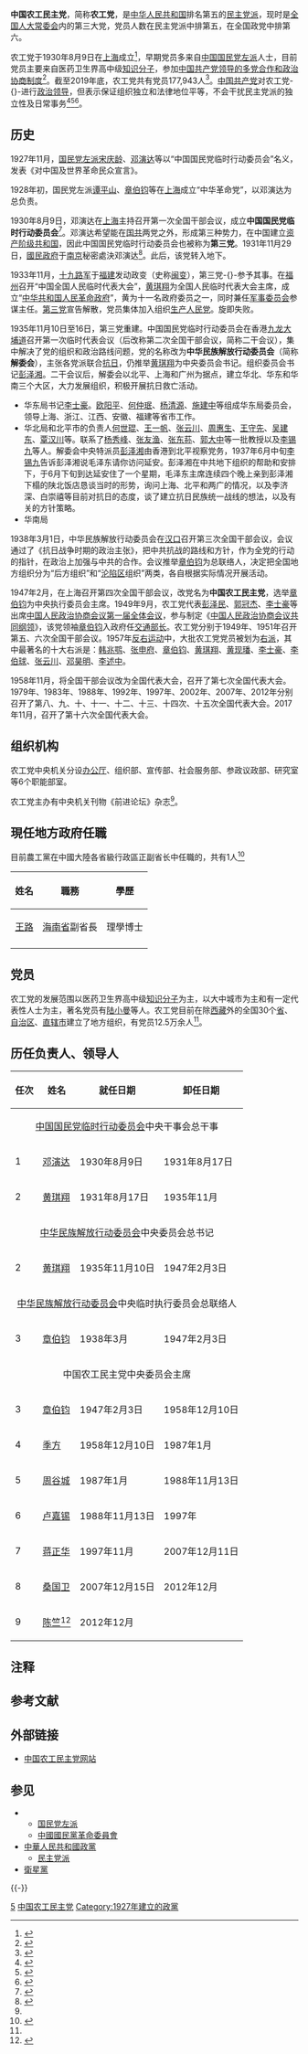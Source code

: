 {{Refimprove|time=2019-12-28T11:06:10+00:00}}
{{Infobox Political Party
|名字 = 中国农工民主党
|原文名 = 
|党代表色 = #2C8FDB
|图像 = <!-- 图像名 or [[File:图像名|200px]] -->
|创始人 = [[邓演达|邓演达]]、[[黄琪翔|黄琪翔]]、[[章伯钧|章伯钧]]
<!-- 自命名参数 -->
|leader1_title = 主席
|leader1_name = [[陈竺|陈竺]]
|leader2_title = 常务副主席
|leader2_name = [[何维|何维]]
|leader3_title = 副主席
|leader3_name = [[姚建年|姚建年]]、[[杨震|杨震]]、[[朱静芝|朱静芝]]、[[蔡威_(1959年)|蔡威]]、[[龚建明|龚建明]]、[[曲凤宏|曲凤宏]]、[[王路_(1963年)|王路]]、[[焦红|焦红]]、[[于文明|于文明]]
|建立 = {{start date|1930|08|09}}，{{Age in years and days|1930|08|09|age=no}}前<br>{{flagdeco|French Third Republic}} [[上海法租界|上海法租界]]萨坡赛路290号（今 {{CHN}}[[上海市|上海市]][[淡水路|淡水路]]332弄1号）
|解散 = <!-- 解散时间 {{end date|YYYY|MM|DD}} -->
|前身 = [[中國國民黨臨時行動委員會|中國國民黨臨時行動委員會]]<br>[[國民黨左派|國民黨左派]]
|总部 = {{PRC}}[[北京市|北京市]][[东城区|东城区]][[安定门外大街|安定门外大街]]55号
|党报 = 《前进论坛》杂志<ref name="简介"/>
|党员数目 = 约18万<ref name="简介"/>
|统计日期 = 2020年
|意识形态 = [[中国特色社会主义|中国特色社会主义]]
|官方网站 = {{URL|ngd.org.cn}}
|口号 = 
|blank2 =
<!-- 议会席位 -->
|seats1_title = [[全国人民代表大会|全国人大]]
|seats1 = {{Infobox political party/seats|54|2980|hex=#2C8FDB|per=1}}
|seats2_title = [[全国人大常委会|全国人大常委会]]
|seats2 = {{Infobox political party/seats|7|175|hex=#2C8FDB|per=1}}
|seats3_title = [[全国政协|全国政协]]<br><small>（政党委员）</small>
|seats3 = {{Infobox political party/seats|45|544|hex=#2C8FDB|per=1}}
|seats4_title = [[中国一级行政区|省级政府首长]]{{NoteTag|指中华人民共和国各[[省_(行政區劃)|省]]人民政府正副省长、[[自治区|自治区]]人民政府正副主席和[[直辖市|直辖市]]人民政府正副市长的人数占比。}}
|seats4 = {{Infobox political party/seats|1|264|hex=#2C8FDB}}
|国家 = 中华人民共和国
}}
'''中国农工民主党'''，简称'''农工党'''，是[[中华人民共和国|中华人民共和国]]排名第五的[[民主党派|民主党派]]，现时是[[全国人民代表大会常务委员会|全国人大常委会]]内的第三大党，党员人数在民主党派中排第五，在全国政党中排第六。

农工党于1930年8月9日在[[上海市|上海]]成立<ref>{{Cite web|title=农工党中央原副主席、原国家人事局副局长田光涛逝世|url=https://www.thepaper.cn/newsDetail_forward_8475134|accessdate=2020-08-10|author=钟煜豪|date=2020-07-28|format=|publisher=澎湃新闻|language=|archiveurl=https://web.archive.org/web/20200728213507/https://www.thepaper.cn/newsDetail_forward_8475134|archivedate=2020-07-28|dead-url=no}}</ref>，早期党员多来自[[中国国民党|中国国民党]][[国民党左派|左派]]人士，目前党员主要来自医药卫生界高中级[[知识分子|知识分子]]，参加[[中国共产党领导的多党合作和政治协商制度|中国共产党领导的多党合作和政治协商制度]]<ref>{{Cite web|title=简介-中国农工民主党|url=http://www.ngd.org.cn/gs/jj/index.htm|accessdate=2021-01-28|work=www.ngd.org.cn|archive-date=2019-05-25|archive-url=https://web.archive.org/web/20190525134343/http://www.ngd.org.cn/gs/jj/index.htm|dead-url=no}}</ref>。截至2019年底，农工党共有党员177,943人<ref name="简介">{{Cite web|title=简介-中国农工民主党|url=http://www.ngd.org.cn/gs/jj/index.htm|access-date=2022-04-17|author=农工党中央宣传部|date=2020-05-06|work=中国农工民主党|language=zh|archive-date=2019-05-25|archive-url=https://web.archive.org/web/20190525134343/http://www.ngd.org.cn/gs/jj/index.htm}}</ref>。[[中国共产党|中国共产党]]对农工党-{}-进行[[中国共产党领导的多党合作和政治协商制度|政治领导]]，但表示保证组织独立和法律地位平等，不会干扰民主党派的独立性及日常事务<ref>{{Cite web|title=中国农工民主党章程（第十六次全国代表大会通过）-中国农工民主党|url=http://www.ngd.org.cn/gs/lcdz/53689.htm|accessdate=2021-01-28|work=www.ngd.org.cn|archive-date=2022-03-19|archive-url=https://web.archive.org/web/20220319180848/http://www.ngd.org.cn/gs/lcdz/53689.htm}}</ref><ref name="报道0525A">{{cite web|title=“共产党对民主党派的领导是政治领导”提法的由来|url=https://www.thepaper.cn/newsDetail_forward_4451549|accessdate=2020-05-25|author=甘肃政协|publisher=澎湃新闻|archive-date=2021-04-29|archive-url=https://web.archive.org/web/20210429013243/https://www.thepaper.cn/newsDetail_forward_4451549|dead-url=no}}</ref><ref name="论文1">{{cite journal|title=试论民主党派的独立性|author=王预震|date=2011|journal=产业与科技论坛|accessdate=2020-08-25|issue=19|location=北京|pages=19-20|language=zh-hans}}</ref>。

== 历史 ==
{{main|中国国民党历史|国民党左派|中国国民党革命委员会}}
1927年11月，[[国民党左派|国民党左派]][[宋庆龄|宋庆龄]]、[[邓演达|邓演达]]等以“中国国民党临时行动委员会”名义，发表《对中国及世界革命民众宣言》。

1928年初，国民党左派[[谭平山|谭平山]]、[[章伯钧|章伯钧]]等在[[上海|上海]]成立“中华革命党”，以邓演达为总负责。

1930年8月9日，邓演达在[[上海|上海]]主持召开第一次全国干部会议，成立'''中国国民党临时行动委员会'''<ref name="about">{{cite web|title=中国农工民主党简介|url=http://www.ngd.org.cn/dang_js.asp|accessdate=2007-12-18|publisher=农工民主党中央|archiveurl=https://web.archive.org/web/20080704111326/http://www.ngd.org.cn/dang_js.asp|archivedate=2008-07-04|dead-url=yes}}</ref>。邓演达希望能在[[国共关系|国共]]两党之外，形成第三种势力，在中国建立[[资产阶级共和国|资产阶级共和国]]，因此中国国民党临时行动委员会也被称为'''第三党'''。1931年11月29日，[[國民政府|國民政府]]于[[南京|南京]]秘密處決邓演达<ref>{{Cite web|title=[图文]蒋介石政治生涯中三次下野：每次都找替罪羊 -|url=http://www.lishi.net/html/minguo/2012-08/5302.html|accessdate=2013-06-16|publisher=历史网|archiveurl=https://web.archive.org/web/20190430080300/https://www.lishi.net/html/minguo/2012-08/5302.html|archivedate=2019-04-30|dead-url=yes}}</ref>。此后，该党转入地下。

1933年11月，[[國民革命軍第十九路軍|十九路军]]于[[福建省_(中华民国大陆时期)|福建]]发动政变（史称[[闽变|闽变]]），第三党-{}-参予其事。在[[福州市|福州]]召开“中国全国人民临时代表大会”，[[黄琪翔|黄琪翔]]为全国人民临时代表大会主席，成立“[[中华共和国人民革命政府|中华共和国人民革命政府]]”，黄为十一名政府委员之一，同时兼任[[军事委员会|军事委员会]]参谋主任。[[第三党|第三党]]宣告解散，党员集体加入组织[[生产人民党|生产人民党]]。旋即失败。

1935年11月10日至16日，第三党重建。中国国民党临时行动委员会在香港[[九龙|九龙]][[大埔道|大埔道]]召开第一次临时代表会议（后改称第二次全国干部会议，简称二干会议），集中解决了党的组织和政治路线问题，党的名称改为'''中华民族解放行动委员会'''（简称'''解委会'''），主张各党派联合[[抗日|抗日]]，仍推举[[黄琪翔|黄琪翔]]为中央委员会书记。组织委员会书记[[彭泽湘|彭泽湘]]。二干会议后，解委会以北平、上海和广州为据点，建立华北、华东和华南三个大区，大力发展组织，积极开展抗日救亡活动。
*华东局书记[[李士豪|李士豪]]。[[欧阳平_(中央交通部参事)|欧阳平]]、[[何仲珉|何仲珉]]、[[杨清源|杨清源]]、[[施建中|施建中]]等组成华东局委员会，领导上海、浙江、江西、安徽、福建等省市工作。
*华北局和北平市的负责人[[何世琨|何世琨]]、[[王一帆|王一帆]]、[[张云川_(1904年)|张云川]]、[[周惠生|周惠生]]、[[王守先|王守先]]、[[吴建东|吴建东]]、[[覃汉川|覃汉川]]等。联系了[[杨秀峰|杨秀峰]]、[[張友漁_(法學家)|张友渔]]、[[张东荪|张东荪]]、[[郭大中|郭大中]]等一批教授以及[[李锡九|李锡九]]等人。解委会中央特派员[[彭泽湘|彭泽湘]]由香港到北平视察党务，1937年6月中旬[[李锡九|李锡九]]告诉彭泽湘说毛泽东请你访问延安。彭泽湘在中共地下组织的帮助和安排下，于6月下旬到达延安住了一个星期，毛泽东主席连续四个晚上亲到彭泽湘下榻的陕北饭店恳谈当时的形势，询问上海、北平和两广的情况，以及李济深、白崇禧等目前对抗日的态度，谈了建立抗日民族统一战线的想法，以及有关的方针策略。
*华南局

1938年3月1日，中华民族解放行动委员会在[[汉口|汉口]]召开第三次全国干部会议，会议通过了《抗日战争时期的政治主张》，把中共抗战的路线和方针，作为全党的行动的指针，在政治上加强与中共的合作。会议推举[[章伯钧|章伯钧]]为总联络人，决定把全国地方组织分为“后方组织”和“[[淪陷地區|沦陷区]]组织”两类，各自根据实际情况开展活动。

1947年2月，在上海召开第四次全国干部会议，改党名为'''中国农工民主党'''，选举[[章伯钧|章伯钧]]为中央执行委员会主席。1949年9月，农工党代表[[彭泽民|彭泽民]]、[[郭冠杰|郭冠杰]]、[[李士豪|李士豪]]等出席[[中国人民政治协商会议第一届全体会议|中国人民政治协商会议第一届全体会议]]，参与制定《[[中国人民政治协商会议共同纲领|中国人民政治协商会议共同纲领]]》，该党领袖[[章伯钧|章伯钧]]入政府任[[中华人民共和国交通部|交通部长]]。农工党分别于1949年、1951年召开第五、六次全国干部会议。1957年[[反右运动|反右运动]]中，大批农工党党员被划为[[右派|右派]]，其中最著名的十大右派是：[[韩兆鹗|韩兆鹗]]、[[张申府|张申府]]、[[章伯钧|章伯钧]]、[[黄琪翔|黄琪翔]]、[[黄现璠|黄现璠]]、[[李士豪|李士豪]]、[[李伯球|李伯球]]、[[张云川_(农工党)|张云川]]、[[邓昊明|邓昊明]]、[[李述中|李述中]]。

1958年11月，将全国干部会议改为全国代表大会，召开了第七次全国代表大会。1979年、1983年、1988年、1992年、1997年、2002年、2007年、2012年分别召开了第八、九、十、十一、十二、十三、十四次、十五次全国代表大会。2017年11月，召开了第十六次全国代表大会。

== 组织机构 ==
农工党中央机关分设[[办公厅|办公厅]]、组织部、宣传部、社会服务部、参政议政部、研究室等6个职能部室。 

农工党主办有中央机关刊物《前进论坛》杂志<ref name="about" />。

== 現任地方政府任職 ==
目前農工黨在中國大陸各省級行政區正副省长中任職的，共有1人<ref>{{Cite web|title=30名非中共党员“副省长”都管啥？哪个民主党派的最多？|url=https://new.qq.com/omn/20190429/20190429A00H5K.html|accessdate=2021-01-28|date=2019-04-29|publisher=腾讯网|archiveurl=https://web.archive.org/web/20200603195056/https://new.qq.com/omn/20190429/20190429A00H5K.html|archivedate=2020-06-03|dead-url=yes}}</ref>
{| class="wikitable"
|-
! 姓名
! 職務
! 學歷
|-
| [[王路_(1963年)|王路]]
| [[海南省|海南省]]副省長
| 理學博士
|-
|}

== 党员 ==
农工党的发展范围以医药卫生界高中级[[知识分子|知识分子]]为主，以大中城市为主和有一定代表性人士为主，著名党员有[[陆小曼|陆小曼]]等人。农工党目前在除[[西藏|西藏]]外的全国30个[[中国一级行政区|省]]、[[自治区|自治区]]、[[直辖市|直辖市]]建立了地方组织，有党员12.5万余人<ref name="about" />。

== 历任负责人、领导人 ==

{| class="wikitable" style="text-align: center;"
|- style="background: #cccccc;"
! 任次 !! 姓名 !! 就任日期 !! 卸任日期 
|-
! colspan="4" align="center" | [[中国国民党临时行动委员会|中国国民党临时行动委员会]]中央干事会总干事
|-
| 1
| [[邓演达|邓演达]]
| 1930年8月9日
| 1931年8月17日
|-
| 2
| [[黄琪翔|黄琪翔]]
| 1931年8月17日
| 1935年11月
|-
! colspan="4" align="center" | [[中华民族解放行动委员会|中华民族解放行动委员会]]中央委员会总书记
|-
| 2
| [[黄琪翔|黄琪翔]]
| 1935年11月10日
| 1947年2月3日
|-
! colspan="4" align="center" | [[中华民族解放行动委员会|中华民族解放行动委员会]]中央临时执行委员会总联络人
|-
| 3
| [[章伯钧|章伯钧]]
| 1938年3月
| 1947年2月3日
|-
! colspan="4" align="center" | 中国农工民主党中央委员会主席
|-
| 3
| [[章伯钧|章伯钧]]
| 1947年2月3日
| 1958年12月10日
|-
| 4
| [[季方|季方]]
| 1958年12月10日
| 1987年1月
|-
| 5
| [[周谷城|周谷城]]
| 1987年1月
| 1988年11月13日
|-
| 6
| [[卢嘉锡|卢嘉锡]]
| 1988年11月13日
| 1997年
|-
| 7
| [[蒋正华|蒋正华]]
| 1997年11月
| 2007年12月11日
|-
| 8
| [[桑国卫|桑国卫]]
| 2007年12月15日
| 2012年12月
|-
| 9
|[[陈竺|陈竺]]<ref>{{Cite web|title=卫生部长陈竺当选农工党中央主席 今年9月低调入党|url=http://news.ifeng.com/mainland/detail_2012_12/11/20030421_0.shtml|accessdate=2012-12-11|archiveurl=https://web.archive.org/web/20130303062301/http://news.ifeng.com/mainland/detail_2012_12/11/20030421_0.shtml|archivedate=2013-03-03|dead-url=no}}</ref>
| 2012年12月
| 
|}

== 注释 ==
{{NoteFoot}}

== 参考文献 ==
{{Reflist}}

== 外部链接 ==
* [http://www.ngd.org.cn 中国农工民主党网站]{{Wayback|url=http://www.ngd.org.cn/ |date=20170919110115 }}

== 参见 ==
{{Portal|中华人民共和国|中华民国|政党}}
**[[国民党左派|国民党左派]]
**[[中國國民黨革命委員會|中國國民黨革命委員會]]
*[[中華人民共和國政黨|中華人民共和國政黨]]
**[[民主党派|民主党派]]
*[[卫星党|衛星黨]]

{{-}}
{{中华人民共和国政党}}
{{中國國民黨早期派系}}
{{第二次国共内战}}
{{台湾海峡两岸主题}}

{{Authority control}}

[[Category:中国民主党派|5]]
[[Category:中国农工民主党|]]
[[Category:1927年建立的政黨|Category:1927年建立的政黨]]